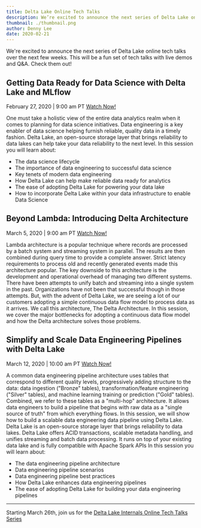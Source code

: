 ```yaml
---
title: Delta Lake Online Tech Talks
description: We’re excited to announce the next series of Delta Lake online tech talks over the next few weeks. This will be a fun set of tech talks with live demos and Q&A. Check them out!
thumbnail: ./thumbnail.png
author: Denny Lee
date: 2020-02-21
---
```


We're excited to announce the next series of Delta Lake online tech talks over the next few weeks. This will be a fun set of tech talks with live demos and Q&A. Check them out!

## Getting Data Ready for Data Science with Delta Lake and MLflow

February 27, 2020 | 9:00 am PT
[Watch Now!](https://www.youtube.com/watch?v=hQaENo78za0)

One must take a holistic view of the entire data analytics realm when it comes to planning for data science initiatives. Data engineering is a key enabler of data science helping furnish reliable, quality data in a timely fashion. Delta Lake, an open-source storage layer that brings reliability to data lakes can help take your data reliability to the next level. In this session you will learn about:

- The data science lifecycle
- The importance of data engineering to successful data science
- Key tenets of modern data engineering
- How Delta Lake can help make reliable data ready for analytics
- The ease of adopting Delta Lake for powering your data lake
- How to incorporate Delta Lake within your data infrastructure to enable Data Science

## Beyond Lambda: Introducing Delta Architecture

March 5, 2020 | 9:00 am PT
[Watch Now!](https://www.youtube.com/watch?v=FePv0lro0z8)

Lambda architecture is a popular technique where records are processed by a batch system and streaming system in parallel. The results are then combined during query time to provide a complete answer. Strict latency requirements to process old and recently generated events made this architecture popular. The key downside to this architecture is the development and operational overhead of managing two different systems. There have been attempts to unify batch and streaming into a single system in the past. Organizations have not been that successful though in those attempts. But, with the advent of Delta Lake, we are seeing a lot of our customers adopting a simple continuous data flow model to process data as it arrives. We call this architecture, The Delta Architecture. In this session, we cover the major bottlenecks for adopting a continuous data flow model and how the Delta architecture solves those problems.

## Simplify and Scale Data Engineering Pipelines with Delta Lake

March 12, 2020 | 10:00 am PT
[Watch Now!](https://youtu.be/qtCxNSmTejk?t=190)

A common data engineering pipeline architecture uses tables that correspond to different quality levels, progressively adding structure to the data: data ingestion ("Bronze" tables), transformation/feature engineering ("Silver" tables), and machine learning training or prediction ("Gold" tables). Combined, we refer to these tables as a "multi-hop" architecture. It allows data engineers to build a pipeline that begins with raw data as a "single source of truth" from which everything flows. In this session, we will show how to build a scalable data engineering data pipeline using Delta Lake. Delta Lake is an open-source storage layer that brings reliability to data lakes. Delta Lake offers ACID transactions, scalable metadata handling, and unifies streaming and batch data processing. It runs on top of your existing data lake and is fully compatible with Apache Spark APIs In this session you will learn about:

- The data engineering pipeline architecture
- Data engineering pipeline scenarios
- Data engineering pipeline best practices
- How Delta Lake enhances data engineering pipelines
- The ease of adopting Delta Lake for building your data engineering pipelines

---

Starting March 26th, join us for the [Delta Lake Internals Online Tech Talks Series](/blog/2020-03-13-diving-into-delta-lake-online-tech-talk-series/)
